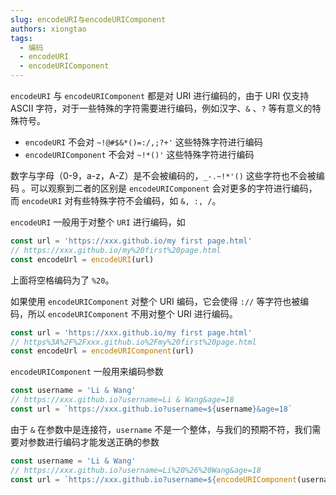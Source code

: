 ```yaml
---
slug: encodeURI与encodeURIComponent
authors: xiongtao
tags:
  - 编码
  - encodeURI
  - encodeURIComponent
---
```


`encodeURI` 与 `encodeURIComponent` 都是对 URI 进行编码的，由于 URI 仅支持 ASCII 字符，对于一些特殊的字符需要进行编码，例如汉字、`&` 、`?` 等有意义的特殊符号。

- `encodeURI` 不会对 `~!@#$&*()=:/,;?+'` 这些特殊字符进行编码
- `encodeURIComponent` 不会对 `~!*()'` 这些特殊字符进行编码

数字与字母（0-9，a-z，A-Z）是不会被编码的，`_-.~!*'()` 这些字符也不会被编码 。可以观察到二者的区别是 `encodeURIComponent` 会对更多的字符进行编码，而 `encodeURI` 对有些特殊字符不会编码，如 `&, :, /`。

<!--truncate-->

`encodeURI` 一般用于对整个 `URI` 进行编码，如

```js
const url = 'https://xxx.github.io/my first page.html'
// https://xxx.github.io/my%20first%20page.html
const encodeUrl = encodeURI(url) 
```
上面将空格编码为了 `%20`。

如果使用 `encodeURIComponent` 对整个 URI 编码，它会使得 `://` 等字符也被编码，所以 `encodeURIComponent` 不用对整个 URI 进行编码。

```js
const url = 'https://xxx.github.io/my first page.html'
// https%3A%2F%2Fxxx.github.io%2Fmy%20first%20page.html
const encodeUrl = encodeURIComponent(url) 
```
`encodeURIComponent` 一般用来编码参数

```js
const username = 'Li & Wang'
// https://xxx.github.io?username=Li & Wang&age=18
const url = `https://xxx.github.io?username=${username}&age=18` 
```

由于 `&` 在参数中是连接符，`username` 不是一个整体，与我们的预期不符，我们需要对参数进行编码才能发送正确的参数

```js
const username = 'Li & Wang'
// https://xxx.github.io?username=Li%20%26%20Wang&age=18
const url = `https://xxx.github.io?username=${encodeURIComponent(username)}&age=18` 
```